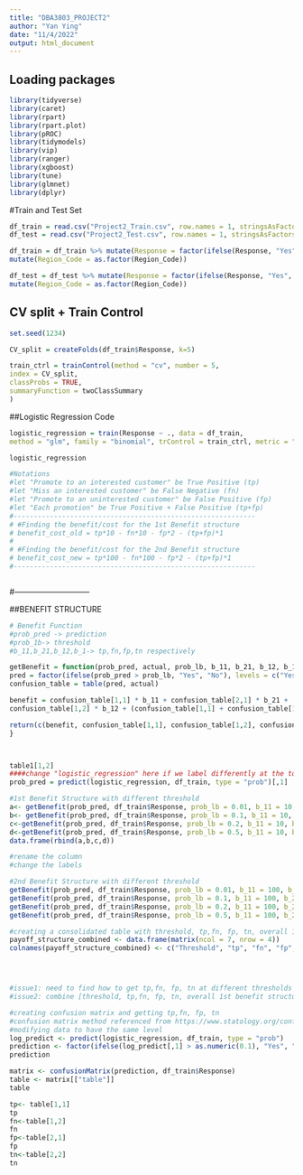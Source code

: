 ---
title: "DBA3803_PROJECT2"
author: "Yan Ying"
date: "11/4/2022"
output: html_document
---

## Loading packages
```{r}
library(tidyverse)
library(caret)
library(rpart)
library(rpart.plot)
library(pROC)
library(tidymodels)
library(vip)
library(ranger)
library(xgboost)
library(tune)
library(glmnet)
library(dplyr)
```

#Train and Test Set
```{r}
df_train = read.csv("Project2_Train.csv", row.names = 1, stringsAsFactors = T)
df_test = read.csv("Project2_Test.csv", row.names = 1, stringsAsFactors = T)

df_train = df_train %>% mutate(Response = factor(ifelse(Response, "Yes", "No"), levels = c("Yes", "No"))) %>% 
mutate(Region_Code = as.factor(Region_Code))

df_test = df_test %>% mutate(Response = factor(ifelse(Response, "Yes", "No"), levels = c("Yes", "No"))) %>%
mutate(Region_Code = as.factor(Region_Code))
```

## CV split + Train Control
```{r}
set.seed(1234)

CV_split = createFolds(df_train$Response, k=5)

train_ctrl = trainControl(method = "cv", number = 5,
index = CV_split,
classProbs = TRUE,
summaryFunction = twoClassSummary
)
```

##Logistic Regression Code
```{r}
logistic_regression = train(Response ~ ., data = df_train,
method = "glm", family = "binomial", trControl = train_ctrl, metric = "ROC")

logistic_regression

```

```{r}
#Notations
#let "Promote to an interested customer" be True Positive (tp)
#let "Miss an interested customer" be False Negative (fn)
#let "Promote to an uninterested customer" be False Positive (fp)
#let "Each promotion" be True Positive + False Positive (tp+fp)
#------------------------------------------------------------
# #Finding the benefit/cost for the 1st Benefit structure
# benefit_cost_old = tp*10 - fn*10 - fp*2 - (tp+fp)*1
# 
# #Finding the benefit/cost for the 2nd Benefit structure
# benefit_cost_new = tp*100 - fn*100 - fp*2 - (tp+fp)*1
#------------------------------------------------------------



```
#-----------------------------

##BENEFIT STRUCTURE
```{r}
# Benefit Function
#prob_pred -> prediction
#prob_1b-> threshold
#b_11,b_21,b_12,b_1-> tp,fn,fp,tn respectively

getBenefit = function(prob_pred, actual, prob_lb, b_11, b_21, b_12, b_1){
pred = factor(ifelse(prob_pred > prob_lb, "Yes", "No"), levels = c("Yes", "No"))
confusion_table = table(pred, actual)

benefit = confusion_table[1,1] * b_11 + confusion_table[2,1] * b_21 +
confusion_table[1,2] * b_12 + (confusion_table[1,1] + confusion_table[1,2]) * b_1

return(c(benefit, confusion_table[1,1], confusion_table[1,2], confusion_table[2,1], confusion_table[2,2]))
}



table1[1,2]
####change "logistic_regression" here if we label differently at the top!!!#####
prob_pred = predict(logistic_regression, df_train, type = "prob")[,1]
```

```{r}
#1st Benefit Structure with different threshold
a<- getBenefit(prob_pred, df_train$Response, prob_lb = 0.01, b_11 = 10, b_21 = -10, b_12 = -2, b_1 = -1)
b<- getBenefit(prob_pred, df_train$Response, prob_lb = 0.1, b_11 = 10, b_21 = -10, b_12 = -2, b_1 = -1)
c<-getBenefit(prob_pred, df_train$Response, prob_lb = 0.2, b_11 = 10, b_21 = -10, b_12 = -2, b_1 = -1)
d<-getBenefit(prob_pred, df_train$Response, prob_lb = 0.5, b_11 = 10, b_21 = -10, b_12 = -2, b_1 = -1)
data.frame(rbind(a,b,c,d))

#rename the column
#change the labels
```

```{r}
#2nd Benefit Structure with different threshold
getBenefit(prob_pred, df_train$Response, prob_lb = 0.01, b_11 = 100, b_21 = -100, b_12 = -2, b_1 = -1)
getBenefit(prob_pred, df_train$Response, prob_lb = 0.1, b_11 = 100, b_21 = -100, b_12 = -2, b_1 = -1)
getBenefit(prob_pred, df_train$Response, prob_lb = 0.2, b_11 = 100, b_21 = -100, b_12 = -2, b_1 = -1)
getBenefit(prob_pred, df_train$Response, prob_lb = 0.5, b_11 = 100, b_21 = -100, b_12 = -2, b_1 = -1)
```

```{r}

#creating a consolidated table with threshold, tp,fn, fp, tn, overall 1st benefit structure and overall 2nd benefit structure
payoff_structure_combined <- data.frame(matrix(ncol = 7, nrow = 4))
colnames(payoff_structure_combined) <- c("Threshold", "tp", "fn", "fp", "tn", "1st_benefit_structure", "2nd_benefit_structure")




#issue1: need to find how to get tp,fn, fp, tn at different thresholds from the confusion table above
#issue2: combine [threshold, tp,fn, fp, tn, overall 1st benefit structure and overall 2nd benefit structure] into a table form


```


```{r}
#creating confusion matrix and getting tp,fn, fp, tn
#confusion matrix method referenced from https://www.statology.org/confusion-matrix-in-r/
#modifying data to have the same level
log_predict <- predict(logistic_regression, df_train, type = "prob")
prediction <- factor(ifelse(log_predict[,1] > as.numeric(0.1), "Yes", "No"), levels = c("Yes", "No"))
prediction

matrix <- confusionMatrix(prediction, df_train$Response)
table <- matrix[["table"]]
table

tp<- table[1,1]
tp
fn<-table[1,2]
fn
fp<-table[2,1]
fp
tn<-table[2,2]
tn

```
